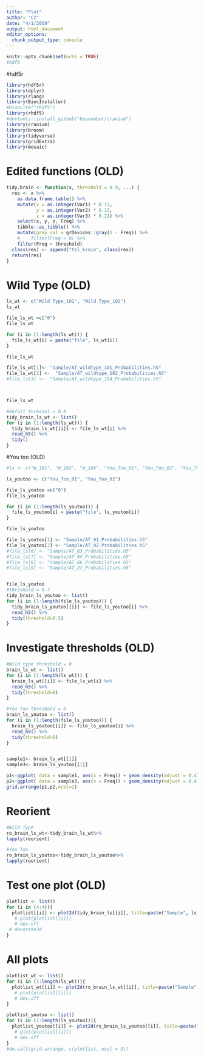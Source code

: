 ```yaml
---
title: "Plot"
author: "CZ"
date: "4/1/2019"
output: html_document
editor_options: 
  chunk_output_type: console
---
```


```r
knitr::opts_chunk$set(echo = TRUE)
#hdf5
```


#hdf5r
```r
library(hdf5r)
library(dplyr)
library(rlang)
library(BiocInstaller)
#biocLite("rhdf5")
library(rhdf5)
#devtools::install_github("beanumber/cranium")
library(cranium)
library(broom)
library(tidyverse)
library(gridExtra)
library(mosaic)
```

# Edited functions (OLD)
```r
tidy.brain <- function(x, threshold = 0.9, ...) {
  res <- x %>%
    as.data.frame.table() %>%
    mutate(x = as.integer(Var1) * 0.13,
           y = as.integer(Var2) * 0.13,
           z = as.integer(Var3) * 0.21) %>%
    select(x, y, z, Freq) %>%
    tibble::as_tibble() %>%
    mutate(gray_val = grDevices::gray(1 - Freq)) %>%
    #    filter(Freq > 0) %>%
    filter(Freq > threshold)
  class(res) <- append("tbl_brain", class(res))
  return(res)
}


```

# Wild Type (OLD)
```r
ls_wt <- c("Wild Type_101", "Wild Type_102")
ls_wt

file_ls_wt =c("0")
file_ls_wt

for (i in (1:length(ls_wt))) {
  file_ls_wt[i] = paste("file", ls_wt[i])
}

file_ls_wt

file_ls_wt[1]<- "Sample/AT_wildtype_101_Probabilities.h5"
file_ls_wt[2] <-  "Sample/AT_wildtype_102_Probabilities.h5"
#file_ls[3] <-  "Sample/AT_wildtype_104_Probabilities.h5"



file_ls_wt

#defalt threshol = 0.9
tidy_brain_ls_wt <- list()
for (i in (1:length(ls_wt))) {
  tidy_brain_ls_wt[[i]] <- file_ls_wt[i] %>%
  read_h5() %>%
  tidy()
}
```


#You too (OLD)
```r
#ls <- c("W_101", "W_102", "W_104", "You_Too_01", "You_Too_02", "You_Too_03", "You_Too_04","You_Too_06", "You_Too_21")

ls_youtoo <- c("You_Too_01", "You_Too_02")

file_ls_youtoo =c("0")
file_ls_youtoo

for (i in (1:length(ls_youtoo))) {
  file_ls_youtoo[i] = paste("file", ls_youtoo[i])
}

file_ls_youtoo

file_ls_youtoo[1] <- "Sample/AT_01_Probabilities.h5"
file_ls_youtoo[2] <- "Sample/AT_02_Probabilities.h5"
#file_ls[6] <- "Sample/AT_03_Probabilities.h5"
#file_ls[7] <- "Sample/AT_04_Probabilities.h5"
#file_ls[8] <- "Sample/AT_06_Probabilities.h5"
#file_ls[9] <- "Sample/AT_21_Probabilities.h5"


file_ls_youtoo
#threshold = 0.7
tidy_brain_ls_youtoo <- list()
for (i in (1:length(file_ls_youtoo))) {
  tidy_brain_ls_youtoo[[i]] <- file_ls_youtoo[i] %>%
  read_h5() %>%
  tidy(threshold=0.5)
}

```


# Investigate thresholds (OLD)
```r
#Wild type threshold = 0
brain_ls_wt <- list()
for (i in (1:length(ls_wt))) {
  brain_ls_wt[[i]] <- file_ls_wt[i] %>%
  read_h5() %>%
  tidy(threshold=0)
}

#You too threshold = 0
brain_ls_youtoo <- list()
for (i in (1:length(file_ls_youtoo))) {
  brain_ls_youtoo[[i]] <- file_ls_youtoo[i] %>%
  read_h5() %>%
  tidy(threshold=0)
}


sample1<- brain_ls_wt[[1]]
sample3<- brain_ls_youtoo[[1]]

p1<-ggplot( data = sample1, aes(x = Freq)) + geom_density(adjust = 0.4) + labs(title = "Wild type sample 101") 
p2<-ggplot( data = sample3, aes(x = Freq)) + geom_density(adjust = 0.4) + labs(title = "You too sample 01") 
grid.arrange(p1,p2,ncol=1)
```


# Reorient
```r
#Wild Type
ro_brain_ls_wt<-tidy_brain_ls_wt%>%
lapply(reorient)

#You Too
ro_brain_ls_youtoo<-tidy_brain_ls_youtoo%>%
lapply(reorient)
```




# Test one plot (OLD)
```r
plotlist <- list()
for (i in (4:4)){
  plotlist[[i]] <- plot2d(tidy_brain_ls[[i]], title=paste("Sample", ls[i]))
   # plot(plotlist[[i]])
   # dev.off
 # decorate3d
}

```

# All plots  
```r
plotlist_wt <- list()
for (i in (1:length(ls_wt))){
  plotlist_wt[[i]] <- plot2d(ro_brain_ls_wt[[i]], title=paste("Sample", ls_wt[i]))
   # plot(plotlist[[i]])
   # dev.off
}

plotlist_youtoo <- list()
for (i in (1:length(ls_youtoo))){
  plotlist_youtoo[[i]] <- plot2d(ro_brain_ls_youtoo[[i]], title=paste("Sample", ls_youtoo[i]))
   # plot(plotlist[[i]])
   # dev.off
}
#do.call(grid.arrange, c(plotlist, ncol = 3))

```



